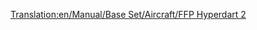 [[Translation:en/Manual/Base Set/Aircraft/FFP Hyperdart 2]]

{{en/Aircraft|Name=FFP Hyperdart 2
|Image=[[File:en/FFPHyperdart2.png|FPP Hyperdart 2]]
|Cost=38.964 (77,928)
|Speed=2,330 kph (1,448 MPH)
|Annual=4.500 (9,000)
|Designed=2031
|Lifespan=25
|Capacity=85 passengers & 45 bags of mail
|Description=A fictional and futuristic plane apparently build by FFP/BAC Aerospatial
|Real-life=Fictional
}}